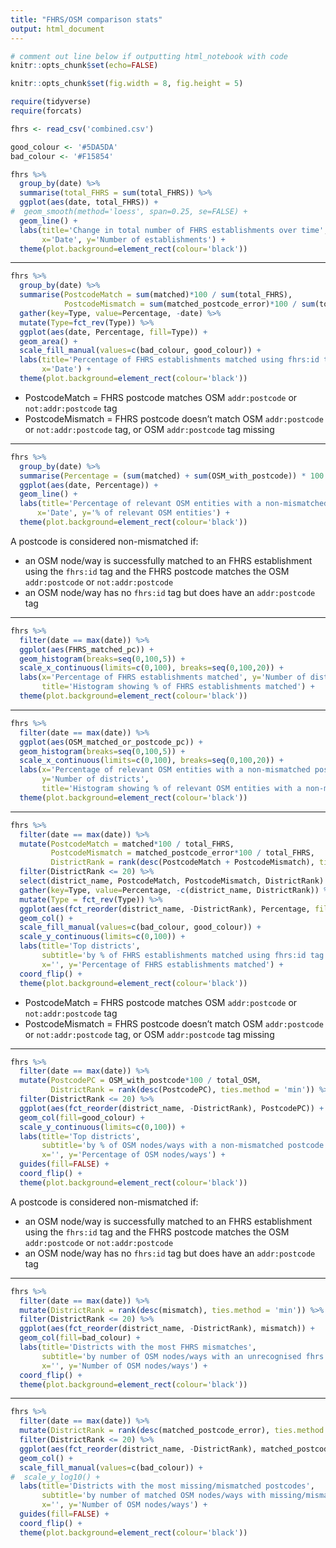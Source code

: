 ```yaml
---
title: "FHRS/OSM comparison stats"
output: html_document
---
```


```r
# comment out line below if outputting html_notebook with code
knitr::opts_chunk$set(echo=FALSE)

knitr::opts_chunk$set(fig.width = 8, fig.height = 5)

require(tidyverse)
require(forcats)

fhrs <- read_csv('combined.csv')

good_colour <- '#5DA5DA'
bad_colour <- '#F15854'
```

```r
fhrs %>%
  group_by(date) %>%
  summarise(total_FHRS = sum(total_FHRS)) %>%
  ggplot(aes(date, total_FHRS)) +
#  geom_smooth(method='loess', span=0.25, se=FALSE) +
  geom_line() +
  labs(title='Change in total number of FHRS establishments over time',
       x='Date', y='Number of establishments') +
  theme(plot.background=element_rect(colour='black'))
```

---

```r
fhrs %>%
  group_by(date) %>%
  summarise(PostcodeMatch = sum(matched)*100 / sum(total_FHRS),
            PostcodeMismatch = sum(matched_postcode_error)*100 / sum(total_FHRS)) %>%
  gather(key=Type, value=Percentage, -date) %>%
  mutate(Type=fct_rev(Type)) %>%
  ggplot(aes(date, Percentage, fill=Type)) +
  geom_area() +
  scale_fill_manual(values=c(bad_colour, good_colour)) +
  labs(title='Percentage of FHRS establishments matched using fhrs:id tag',
       x='Date') +
  theme(plot.background=element_rect(colour='black'))
```

* PostcodeMatch = FHRS postcode matches OSM `addr:postcode` or `not:addr:postcode` tag
* PostcodeMismatch = FHRS postcode doesn't match OSM `addr:postcode` or `not:addr:postcode` tag, or OSM `addr:postcode` tag missing

---

```r
fhrs %>%
  group_by(date) %>%
  summarise(Percentage = (sum(matched) + sum(OSM_with_postcode)) * 100 / sum(total_OSM)) %>%
  ggplot(aes(date, Percentage)) +
  geom_line() +
  labs(title='Percentage of relevant OSM entities with a non-mismatched postcode',
      x='Date', y='% of relevant OSM entities') +
  theme(plot.background=element_rect(colour='black'))
```

A postcode is considered non-mismatched if:

* an OSM node/way is successfully matched to an FHRS establishment using the `fhrs:id` tag and the FHRS postcode matches the OSM `addr:postcode` or `not:addr:postcode`
* an OSM node/way has no `fhrs:id` tag but does have an `addr:postcode` tag

---

```r
fhrs %>%
  filter(date == max(date)) %>%
  ggplot(aes(FHRS_matched_pc)) +
  geom_histogram(breaks=seq(0,100,5)) +
  scale_x_continuous(limits=c(0,100), breaks=seq(0,100,20)) +
  labs(x='Percentage of FHRS establishments matched', y='Number of districts',
       title='Histogram showing % of FHRS establishments matched') +
  theme(plot.background=element_rect(colour='black'))
```

---

```r
fhrs %>%
  filter(date == max(date)) %>%
  ggplot(aes(OSM_matched_or_postcode_pc)) +
  geom_histogram(breaks=seq(0,100,5)) +
  scale_x_continuous(limits=c(0,100), breaks=seq(0,100,20)) +
  labs(x='Percentage of relevant OSM entities with a non-mismatched postcode',
       y='Number of districts',
       title='Histogram showing % of relevant OSM entities with a non-mismatched postcode') +
  theme(plot.background=element_rect(colour='black'))
```

---

```r
fhrs %>%
  filter(date == max(date)) %>%
  mutate(PostcodeMatch = matched*100 / total_FHRS,
         PostcodeMismatch = matched_postcode_error*100 / total_FHRS,
         DistrictRank = rank(desc(PostcodeMatch + PostcodeMismatch), ties.method = 'min')) %>%
  filter(DistrictRank <= 20) %>%
  select(district_name, PostcodeMatch, PostcodeMismatch, DistrictRank) %>%
  gather(key=Type, value=Percentage, -c(district_name, DistrictRank)) %>%
  mutate(Type = fct_rev(Type)) %>%
  ggplot(aes(fct_reorder(district_name, -DistrictRank), Percentage, fill=Type)) +
  geom_col() +
  scale_fill_manual(values=c(bad_colour, good_colour)) +
  scale_y_continuous(limits=c(0,100)) +
  labs(title='Top districts',
       subtitle='by % of FHRS establishments matched using fhrs:id tag',
       x='', y='Percentage of FHRS establishments matched') +
  coord_flip() +
  theme(plot.background=element_rect(colour='black'))
```

* PostcodeMatch = FHRS postcode matches OSM `addr:postcode` or `not:addr:postcode` tag
* PostcodeMismatch = FHRS postcode doesn't match OSM `addr:postcode` or `not:addr:postcode` tag, or OSM `addr:postcode` tag missing

---

```r
fhrs %>%
  filter(date == max(date)) %>%
  mutate(PostcodePC = OSM_with_postcode*100 / total_OSM,
         DistrictRank = rank(desc(PostcodePC), ties.method = 'min')) %>%
  filter(DistrictRank <= 20) %>%
  ggplot(aes(fct_reorder(district_name, -DistrictRank), PostcodePC)) +
  geom_col(fill=good_colour) +
  scale_y_continuous(limits=c(0,100)) +
  labs(title='Top districts',
       subtitle='by % of OSM nodes/ways with a non-mismatched postcode',
       x='', y='Percentage of OSM nodes/ways') +
  guides(fill=FALSE) +
  coord_flip() +
  theme(plot.background=element_rect(colour='black'))
```

A postcode is considered non-mismatched if:

* an OSM node/way is successfully matched to an FHRS establishment using the `fhrs:id` tag and the FHRS postcode matches the OSM `addr:postcode` or `not:addr:postcode`
* an OSM node/way has no `fhrs:id` tag but does have an `addr:postcode` tag

---

```r
fhrs %>%
  filter(date == max(date)) %>%
  mutate(DistrictRank = rank(desc(mismatch), ties.method = 'min')) %>%
  filter(DistrictRank <= 20) %>%
  ggplot(aes(fct_reorder(district_name, -DistrictRank), mismatch)) +
  geom_col(fill=bad_colour) +
  labs(title='Districts with the most FHRS mismatches',
       subtitle='by number of OSM nodes/ways with an unrecognised fhrs:id',
       x='', y='Number of OSM nodes/ways') +
  coord_flip() +
  theme(plot.background=element_rect(colour='black'))
```

---

```r
fhrs %>%
  filter(date == max(date)) %>%
  mutate(DistrictRank = rank(desc(matched_postcode_error), ties.method = 'min')) %>%
  filter(DistrictRank <= 20) %>%
  ggplot(aes(fct_reorder(district_name, -DistrictRank), matched_postcode_error, fill='')) +
  geom_col() +
  scale_fill_manual(values=c(bad_colour)) +
#  scale_y_log10() +
  labs(title='Districts with the most missing/mismatched postcodes',
       subtitle='by number of matched OSM nodes/ways with missing/mismatched addr:postcode',
       x='', y='Number of OSM nodes/ways') +
  guides(fill=FALSE) +
  coord_flip() +
  theme(plot.background=element_rect(colour='black'))
```